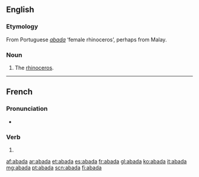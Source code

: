 ==English==

===Etymology===
From Portuguese ''[[#Portuguese|abada]]'' ‘female rhinoceros’, perhaps from Malay.

===Noun===
{{en-noun}}

# {{obsolete}} The [[rhinoceros]].

----

==French==

===Pronunciation===
* {{homophones|abadas|abadât}}

===Verb===
{{fr-verb-form}}

# {{conjugation of|abader||3|s|[[past historic]]|lang=fr}}


[[af:abada]]
[[ar:abada]]
[[et:abada]]
[[es:abada]]
[[fr:abada]]
[[gl:abada]]
[[ko:abada]]
[[it:abada]]
[[mg:abada]]
[[pt:abada]]
[[scn:abada]]
[[fi:abada]]